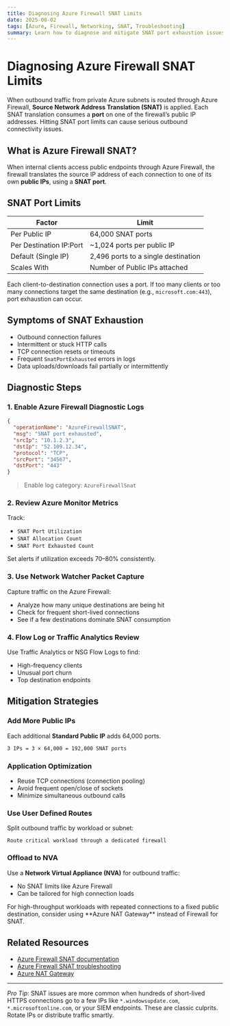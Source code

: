 ```yaml
---
title: Diagnosing Azure Firewall SNAT Limits
date: 2025-08-02
tags: [Azure, Firewall, Networking, SNAT, Troubleshooting]
summary: Learn how to diagnose and mitigate SNAT port exhaustion issues in Azure Firewall.
---
```



# Diagnosing Azure Firewall SNAT Limits

When outbound traffic from private Azure subnets is routed through Azure Firewall, **Source Network Address Translation (SNAT)** is applied. Each SNAT translation consumes a **port** on one of the firewall’s public IP addresses. Hitting SNAT port limits can cause serious outbound connectivity issues.

## What is Azure Firewall SNAT?

When internal clients access public endpoints through Azure Firewall, the firewall translates the source IP address of each connection to one of its own **public IPs**, using a **SNAT port**.

## SNAT Port Limits

| Factor                  | Limit                               |
| ----------------------- | ----------------------------------- |
| Per Public IP           | 64,000 SNAT ports                   |
| Per Destination IP:Port | ~1,024 ports per public IP          |
| Default (Single IP)     | 2,496 ports to a single destination |
| Scales With             | Number of Public IPs attached       |

Each client-to-destination connection uses a port. If too many clients or too many connections target the same destination (e.g., `microsoft.com:443`), port exhaustion can occur.

## Symptoms of SNAT Exhaustion

- Outbound connection failures
- Intermittent or stuck HTTP calls
- TCP connection resets or timeouts
- Frequent `SnatPortExhausted` errors in logs
- Data uploads/downloads fail partially or intermittently

## Diagnostic Steps

### 1. Enable Azure Firewall Diagnostic Logs

```json
{
  "operationName": "AzureFirewallSNAT",
  "msg": "SNAT port exhausted",
  "srcIp": "10.1.2.3",
  "dstIp": "52.109.12.34",
  "protocol": "TCP",
  "srcPort": "34567",
  "dstPort": "443"
}
```

> Enable log category: `AzureFirewallSnat`

### 2. Review Azure Monitor Metrics

Track:

- `SNAT Port Utilization`
- `SNAT Allocation Count`
- `SNAT Port Exhausted Count`

Set alerts if utilization exceeds 70–80% consistently.

### 3. Use Network Watcher Packet Capture

Capture traffic on the Azure Firewall:

- Analyze how many unique destinations are being hit
- Check for frequent short-lived connections
- See if a few destinations dominate SNAT consumption

### 4. Flow Log or Traffic Analytics Review

Use Traffic Analytics or NSG Flow Logs to find:

- High-frequency clients
- Unusual port churn
- Top destination endpoints

## Mitigation Strategies

### Add More Public IPs

Each additional **Standard Public IP** adds 64,000 ports.

```bash
3 IPs = 3 × 64,000 = 192,000 SNAT ports
```

### Application Optimization

- Reuse TCP connections (connection pooling)
- Avoid frequent open/close of sockets
- Minimize simultaneous outbound calls

### Use User Defined Routes

Split outbound traffic by workload or subnet:

```plaintext
Route critical workload through a dedicated firewall
```

### Offload to NVA

Use a **Network Virtual Appliance (NVA)** for outbound traffic:

- No SNAT limits like Azure Firewall
- Can be tailored for high connection loads

<Callout type="info">
  For high-throughput workloads with repeated connections to a fixed public destination, consider
  using **Azure NAT Gateway** instead of Firewall for SNAT.
</Callout>

## Related Resources

- [Azure Firewall SNAT documentation](https://learn.microsoft.com/en-us/azure/firewall/snat-overview)
- [Azure Firewall SNAT troubleshooting](https://learn.microsoft.com/en-us/azure/firewall/troubleshoot#snat-port-exhaustion)
- [Azure NAT Gateway](https://learn.microsoft.com/en-us/azure/nat-gateway/nat-overview)

---

_Pro Tip_: SNAT issues are more common when hundreds of short-lived HTTPS connections go to a few IPs like `*.windowsupdate.com`, `*.microsoftonline.com`, or your SIEM endpoints. These are classic culprits. Rotate IPs or distribute traffic smartly.
